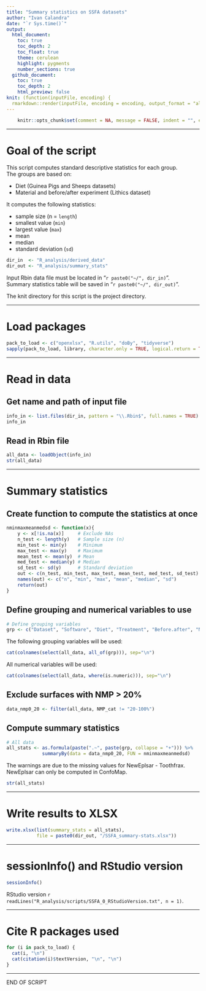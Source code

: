 ```yaml
---
title: "Summary statistics on SSFA datasets"
author: "Ivan Calandra"
date: "`r Sys.time()`"
output:
  html_document:
    toc: true
    toc_depth: 2
    toc_float: true
    theme: cerulean
    highlight: pygments
    number_sections: true
  github_document: 
    toc: true
    toc_depth: 2
    html_preview: false
knit: (function(inputFile, encoding) {
  rmarkdown::render(inputFile, encoding = encoding, output_format = "all", knit_root_dir = rprojroot::find_rstudio_root_file()) })
---
```



```r
	knitr::opts_chunk$set(comment = NA, message = FALSE, indent = "", error = TRUE)
```


---


# Goal of the script
This script computes standard descriptive statistics for each group.  
The groups are based on:

* Diet (Guinea Pigs and Sheeps datasets)  
* Material and before/after experiment (Lithics dataset)

It computes the following statistics:  

* sample size (n = `length`)  
* smallest value (`min`)  
* largest value (`max`)
* mean  
* median  
* standard deviation (`sd`)

```r
dir_in  <- "R_analysis/derived_data"
dir_out <- "R_analysis/summary_stats"
```

Input Rbin data file must be located in "`r paste0("~/", dir_in)`".  
Summary statistics table will be saved in "`r paste0("~/", dir_out)`".

The knit directory for this script is the project directory.


---


# Load packages
```r
pack_to_load <- c("openxlsx", "R.utils", "doBy", "tidyverse")
sapply(pack_to_load, library, character.only = TRUE, logical.return = TRUE) 
```


---


# Read in data
## Get name and path of input file 
```r
info_in <- list.files(dir_in, pattern = "\\.Rbin$", full.names = TRUE)
info_in
```


## Read in Rbin file
```r
all_data <- loadObject(info_in)
str(all_data)
```


---


# Summary statistics
## Create function to compute the statistics at once
```r
nminmaxmeanmedsd <- function(x){
	y <- x[!is.na(x)]     # Exclude NAs
	n_test <- length(y)   # Sample size (n)
	min_test <- min(y)    # Minimum
	max_test <- max(y)    # Maximum
	mean_test <- mean(y)  # Mean
 	med_test <- median(y) # Median
 	sd_test <- sd(y)      # Standard deviation
 	out <- c(n_test, min_test, max_test, mean_test, med_test, sd_test) # Concatenate
 	names(out) <- c("n", "min", "max", "mean", "median", "sd")         # Name values
 	return(out)                                                        # Object to return
}
```


## Define grouping and numerical variables to use
```r
# Define grouping variables
grp <- c("Dataset", "Software", "Diet", "Treatment", "Before.after", "NMP_cat")
```

The following grouping variables will be used: 
```r
cat(colnames(select(all_data, all_of(grp))), sep="\n")
```

All numerical variables will be used: 
```r
cat(colnames(select(all_data, where(is.numeric))), sep="\n")
```


## Exclude surfaces with NMP > 20%
```r
data_nmp0_20 <- filter(all_data, NMP_cat != "20-100%")
```


## Compute summary statistics
```r
# All data
all_stats <- as.formula(paste(".~", paste(grp, collapse = "+"))) %>% 
             summaryBy(data = data_nmp0_20, FUN = nminmaxmeanmedsd)
```

The warnings are due to the missing values for NewEplsar - Toothfrax. NewEplsar can only be computed in ConfoMap.
```r
str(all_stats)
```


---


# Write results to XLSX
```r
write.xlsx(list(summary_stats = all_stats), 
           file = paste0(dir_out, "/SSFA_summary-stats.xlsx"))
```


---


# sessionInfo() and RStudio version

```r
sessionInfo()
```

RStudio version `r readLines("R_analysis/scripts/SSFA_0_RStudioVersion.txt", n = 1)`.


---


# Cite R packages used
```r
for (i in pack_to_load) {
  cat(i, "\n")
  cat(citation(i)$textVersion, "\n", "\n")
} 
```


---

END OF SCRIPT
